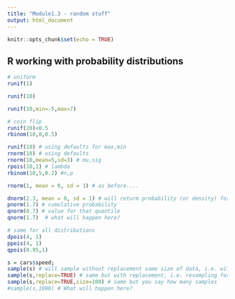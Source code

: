 ```yaml
---
title: "Module1.3 - random stuff"
output: html_document
---
```


```r
knitr::opts_chunk$set(echo = TRUE)
```

## R working with probability distributions
```r
# uniform
runif(1)

runif(10)

runif(10,min=-5,max=7)

# coin flip
runif(20)<0.5
rbinom(10,8,0.5)
```

```r
runif(10) # using defaults for max,min
rnorm(10) # using defaults
rnorm(10,mean=5,sd=3) # mu,sig
rpois(10,1) # lambda
rbinom(10,5,0.2) #n,p
```

```r

rnorm(1, mean = 0, sd = 1) # as before....

dnorm(2.3, mean = 0, sd = 1) # will returm probability (or density) for a value given parameters
pnorm(1.7) # cumulative probability
qnorm(0.7) # value for that quantile
qnorm(1.7)  # what will happen here? 

# same for all distributions
dpois(4, 1)
ppois(4, 1)
qpois(0.95,1)


```


```r
s = cars$speed; 
sample(s) # will sample without replacement same size of data, i.e. will just permute
sample(s,replace=TRUE) # same but with replacement, i.e. resampling for bootstrap
sample(s,replace=TRUE,size=100) # same but you say how many samples
#sample(s,1000) # What will happen here? 
```

